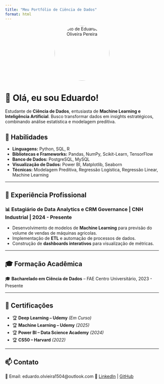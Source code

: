 ```yaml
---
title: "Meu Portfólio de Ciência de Dados"
format: html
---
```


<div style="text-align: center;">
  <img src="imagens/edu3.jpg" alt="Foto de Eduardo de Oliveira Pereira" width="180" style="border-radius: 50%;">
</div>

# 👋 Olá, eu sou Eduardo!

Estudante de **Ciência de Dados**, entusiasta de **Machine Learning e Inteligência Artificial**. Busco transformar dados em insights estratégicos, combinando análise estatística e modelagem preditiva.

## 🚀 Habilidades
- **Linguagens:** Python, SQL, R  
- **Bibliotecas e Frameworks:** Pandas, NumPy, Scikit-Learn, TensorFlow  
- **Banco de Dados:** PostgreSQL, MySQL  
- **Visualização de Dados:** Power BI, Matplotlib, Seaborn  
- **Técnicas:** Modelagem Preditiva, Regressão Logística, Regressão Linear, Machine Learning 

---

## 💼 **Experiência Profissional**
### 📊 **Estagiário de Data Analytics e CRM Governance** | CNH Industrial | 2024 - Presente
- Desenvolvimento de modelos de **Machine Learning** para previsão do volume de vendas de máquinas agricolas.  
- Implementação de **ETL** e automação de processos de dados.  
- Construção de **dashboards interativos** para visualização de métricas.  

---

## 🎓 **Formação Acadêmica**
🎓 **Bacharelado em Ciência de Dados** – FAE Centro Universitário, 2023 - Presente  

---

## 📜 **Certificações**
- 🏆 **Deep Learning – Udemy** *(Em Curso)*
- 🏆 **Machine Learning – Udemy** *(2025)*
- 🏆 **Power BI – Data Science Academy** *(2024)*
- 🏆 **CS50 – Harvard** *(2022)*

---

## 📫 Contato
📧 Email: eduardo.olvieira1504@outlook.com 
🔗 [LinkedIn](https://www.linkedin.com/in/eduardo-oliveira-pereira/) | [GitHub](https://github.com/eduoliveira1504)